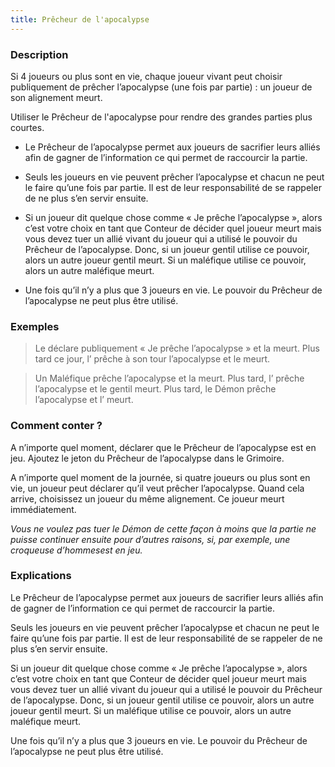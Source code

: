 ```yaml
---
title: Prêcheur de l'apocalypse
---
```



<Fabled PRECHEUR_DE_L_APOCALYPSE header />

### Description

Si 4 joueurs ou plus sont en vie, chaque joueur vivant peut choisir publiquement de prêcher l’apocalypse (une fois par partie) : un joueur de son alignement meurt.

Utiliser le Prêcheur de l'apocalypse pour rendre des grandes parties plus courtes.

  -	Le Prêcheur de l’apocalypse permet aux joueurs de sacrifier leurs alliés afin de gagner de l’information ce qui permet de raccourcir la partie. 
  
  -	Seuls les joueurs en vie peuvent prêcher l’apocalypse et chacun ne peut le faire qu’une fois par partie. Il est de leur responsabilité de se rappeler de ne plus s’en servir ensuite.
  
  -	Si un joueur dit quelque chose comme « Je prêche l’apocalypse », alors c’est votre choix en tant que Conteur de décider quel joueur meurt mais vous devez tuer un allié vivant du joueur qui a utilisé le pouvoir du Prêcheur de l’apocalypse. Donc, si un joueur gentil utilise ce pouvoir, alors un autre joueur gentil meurt. Si un maléfique utilise ce pouvoir, alors un autre maléfique meurt.
 
  -	Une fois qu’il n’y a plus que 3 joueurs en vie. Le pouvoir du Prêcheur de l’apocalypse ne peut plus être utilisé.

### Exemples

> Le <Role MOINE /> déclare publiquement « Je prêche l’apocalypse » et la <Role LAVANDIERE /> meurt. Plus tard ce jour, l’<Role EMPOISONNEUR /> prêche à son tour l’apocalypse et le <Role BARON /> meurt.

> Un <Role VOLEUR /> Maléfique prêche l’apocalypse et la <Role CROQUEUSE_D_HOMMES /> meurt. Plus tard, l’<Role ESPION /> prêche l’apocalypse et le gentil <Role VENGEUR /> meurt. Plus tard, le Démon prêche l’apocalypse et l’<Role ESPION /> meurt.

### Comment conter ?

A n’importe quel moment, déclarer que le Prêcheur de l’apocalypse est en jeu. Ajoutez le jeton du Prêcheur de l’apocalypse dans le Grimoire.

A n’importe quel moment de la journée, si quatre joueurs ou plus sont en vie, un joueur peut déclarer qu’il veut prêcher l’apocalypse. Quand cela arrive, choisissez un joueur du même alignement. Ce joueur meurt immédiatement.

_Vous ne voulez pas tuer le Démon de cette façon à moins que la partie ne puisse continuer ensuite pour d’autres raisons, si, par exemple, une croqueuse d’hommesest en jeu._

### Explications

Le Prêcheur de l’apocalypse permet aux joueurs de sacrifier leurs alliés afin de gagner de l’information ce qui permet de raccourcir la partie. 
  
Seuls les joueurs en vie peuvent prêcher l’apocalypse et chacun ne peut le faire qu’une fois par partie. Il est de leur responsabilité de se rappeler de ne plus s’en servir ensuite.
  
Si un joueur dit quelque chose comme « Je prêche l’apocalypse », alors c’est votre choix en tant que Conteur de décider quel joueur meurt mais vous devez tuer un allié vivant du joueur qui a utilisé le pouvoir du Prêcheur de l’apocalypse. Donc, si un joueur gentil utilise ce pouvoir, alors un autre joueur gentil meurt. Si un maléfique utilise ce pouvoir, alors un autre maléfique meurt.
 
Une fois qu’il n’y a plus que 3 joueurs en vie. Le pouvoir du Prêcheur de l’apocalypse ne peut plus être utilisé.